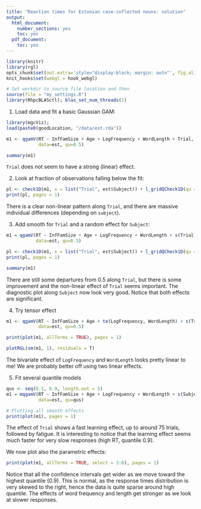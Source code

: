 ```yaml
---
title: "Reaction times for Estonian case-inflected nouns: solution"
output:
  html_document:
    number_sections: yes
    toc: yes
  pdf_document:
    toc: yes
---
```


<!--
%\VignetteEngine{rmarkdown::render}
%\VignetteIndexEntry{qgam_vignette}
-->
  
```r
library(knitr)
library(rgl)
opts_chunk$set(out.extra='style="display:block; margin: auto"', fig.align="center", tidy=FALSE)
knit_hooks$set(webgl = hook_webgl)
```

```r
# Set workdir to source file location and then
source(file = "my_settings.R")
library(RhpcBLASctl); blas_set_num_threads(1)
```

1) Load data and fit a basic Gaussian GAM:
```r
library(mgcViz);
load(paste0(goodLocation, "/data/est.rda"))

m1 <- qgamV(RT ~ InfFamSize + Age + LogFrequency + WordLength + Trial,
            data=est, qu=0.5)

summary(m1)
```
`Trial` does not seem to have a strong (linear) effect.

2. Look at fraction of observations falling below the fit:
```r
pl <- check1D(m1, x = list("Trial", est$Subject)) + l_gridQCheck1D(qu = 0.5) 
print(pl, pages = 1)
```
There is a clear non-linear pattern along `Trial`, and there are massive individual differences (depending on `subject`). 

3. Add smooth for `Trial` and a random effect for `Subject`:
```r
m1 = qgamV(RT ~ InfFamSize + Age + LogFrequency + WordLength + s(Trial) + s(Subject, bs="re"),
           data=est, qu=0.5)

pl <- check1D(m1, x = list("Trial", est$Subject)) + l_gridQCheck1D(qu = 0.5) 
print(pl, pages = 1)

summary(m1)
```
There are still some departures from 0.5 along `Trial`, but there is some improvement and the non-linear effect of `Trial` seems important. The diagnostic plot along `Subject` now look very good. Notice that both effects are significant.

4. Try tensor effect
```r
m1 <- qgamV(RT ~ InfFamSize + Age + te(LogFrequency, WordLength) + s(Trial) + s(Subject, bs="re"),
            data=est, qu=0.5)

print(plot(m1, allTerms = TRUE), pages = 1)
```

```r
plotRGL(sm(m1, 1), residuals = T) 
```
The bivariate effect of `LogFrequency` and `WordLength` looks pretty linear to me! We are probably better off using two linear effects.

5. Fit several quantile models
```r
qus <- seq(0.1, 0.9, length.out = 5)
m1 = mqgamV(RT ~ InfFamSize + Age + LogFrequency + WordLength + s(Subject, bs="re") + s(Trial),
            data=est, qu=qus)

# Plotting all smooth effects
print(plot(m1), pages = 1)
```
The effect of `Trial` shows a fast learning effect, up to around 75 trials, followed by fatigue. It is interesting to notice that the learning effect seems much faster for very slow responses (high RT, quantile 0.9).

We now plot also the parametric effects:
```r
print(plot(m1, allTerms = TRUE, select = 3:6), pages = 1)
```
Notice that all the confidence intervals get wider as we move toward the highest quantile (0.9). This is normal, 
as the response times distribution is very skewed to the right, hence the data is quite sparse around high quantile.
The effects of word frequency and length get stronger as we look at slower responses.

